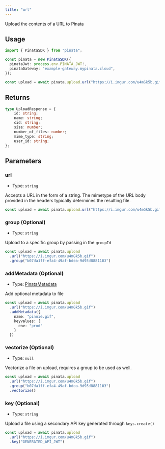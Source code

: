 ```yaml
---
title: "url"
---
```


Upload the contents of a URL to Pinata

## Usage

```typescript
import { PinataSDK } from "pinata";

const pinata = new PinataSDK({
  pinataJwt: process.env.PINATA_JWT!,
  pinataGateway: "example-gateway.mypinata.cloud",
});

const upload = await pinata.upload.url("https://i.imgur.com/u4mGk5b.gif")
```

## Returns

```typescript
type UploadResponse = {
	id: string;
	name: string;
	cid: string;
	size: number;
	number_of_files: number;
	mime_type: string;
	user_id: string;
};
```

## Parameters

### url

- Type: `string`

Accepts a URL in the form of a string. The mimetype of the URL body provided in the headers typically determines the resulting file.

```typescript
const upload = await pinata.upload.url("https://i.imgur.com/u4mGk5b.gif")
```

### group (Optional)

- Type: `string`

Upload to a specific group by passing in the `groupId`

```typescript {3}
const upload = await pinata.upload
  .url("https://i.imgur.com/u4mGk5b.gif")
  .group("b07da1ff-efa4-49af-bdea-9d95d8881103")
```

### addMetadata (Optional)

- Type: [PinataMetadata](../types#pinatametadata)

Add optional metadata to file

```typescript {3-8}
const upload = await pinata.upload
  .url("https://i.imgur.com/u4mGk5b.gif")
  .addMetadata({
    name: "pinnie.gif",
    keyvalues: {
      env: "prod"
    }
  })
```

### vectorize (Optional)

- Type: `null`

Vectorize a file on upload, requires a group to be used as well.

```typescript {4}
const upload = await pinata.upload
  .url("https://i.imgur.com/u4mGk5b.gif")
  .group("b07da1ff-efa4-49af-bdea-9d95d8881103")
  .vectorize()
```

### key (Optional)

- Type: `string`

Upload a file using a secondary API key generated through `keys.create()`

```typescript {3}
const upload = await pinata.upload
  .url("https://i.imgur.com/u4mGk5b.gif")
  .key("GENERATED_API_JWT")
```
